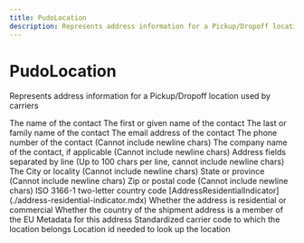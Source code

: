 ```yaml
---
title: PudoLocation
description: Represents address information for a Pickup/Dropoff location used by carriers
---
```


PudoLocation
===============================================
Represents address information for a Pickup/Dropoff location used by carriers

<Reference>
  <Field name="name" type="string" nullable={true}>
    <Description>
      The name of the contact
    </Description>
  </Field>
  <Field name="first_name" type="string" nullable={true}>
    <Description>
      The first or given name of the contact
    </Description>
  </Field>
  <Field name="last_name" type="string" nullable={true}>
    <Description>
      The last or family name of the contact
    </Description>
  </Field>
  <Field name="email" type="string" nullable={true}>
    <Description>
      The email address of the contact
    </Description>
  </Field>
  <Field name="phone_number" type="string" nullable={true}>
    <Description>
      The phone number of the contact (Cannot include newline chars)
    </Description>
  </Field>
  <Field name="company_name" type="string" nullable={true}>
    <Description>
      The company name of the contact, if applicable (Cannot include newline chars)
    </Description>
  </Field>
  <Field name="address_lines" type="string[]" nullable={true}>
    <Description>
      Address fields separated by line (Up to 100 chars per line, cannot include newline chars)
    </Description>
  </Field>
  <Field name="city_locality" type="string" nullable={true}>
    <Description>
      The City or locality (Cannot include newline chars)
    </Description>
  </Field>
  <Field name="state_province" type="string" nullable={true}>
    <Description>
      State or province (Cannot include newline chars)
    </Description>
  </Field>
  <Field name="postal_code" type="string" nullable={false}>
    <Description>
      Zip or postal code (Cannot include newline chars)
    </Description>
  </Field>
  <Field name="country_code" type="string" nullable={false}>
    <Description>
      ISO 3166-1 two-letter country code
    </Description>
  </Field>
  <Field name="address_residential_indicator" nullable={true}>
    <Type>
      [AddressResidentialIndicator](./address-residential-indicator.mdx)
    </Type>
    <Description>
      Whether the address is residential or commercial
    </Description>
  </Field>
  <Field name="is_eu" type="boolean" nullable={true}>
    <Description>
      Whether the country of the shipment address is a member of the EU
    </Description>
  </Field>
  <Field name="address_metadata" type="object" nullable={true}>
    <Description>
      Metadata for this address
    </Description>
  </Field>
  <Field name="carrier_code" type="string" nullable={true}>
    <Description>
      Standardized carrier code to which the location belongs
    </Description>
  </Field>
  <Field name="location_id" type="string" nullable={true}>
    <Description>
      Location id needed to look up the location
    </Description>
  </Field>
</Reference>